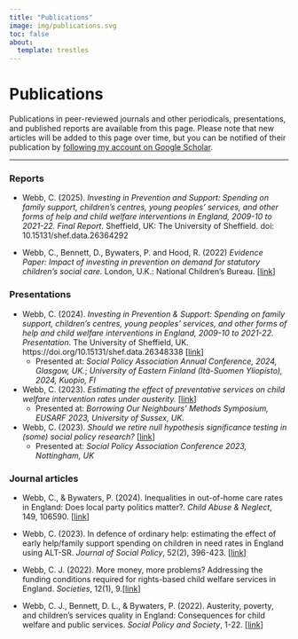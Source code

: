```yaml
---
title: "Publications"
image: img/publications.svg
toc: false
about:
  template: trestles
---
```



# Publications

Publications in peer-reviewed journals and other periodicals, presentations, and published reports are available from this page. Please note that new articles will be added to this page over time, but you can be notified of their publication by [following my account on Google Scholar](https://scholar.google.com/citations?user=CNYHo0IAAAAJ&hl=en){target="_blank"}. 

****

### Reports

* Webb, C. (2025). *Investing in Prevention and Support: Spending on family support, children’s centres, young peoples’ services, and other forms of help and child welfare interventions in England, 2009-10 to 2021-22. Final Report*. Sheffield, UK: The University of Sheffield. doi: 10.15131/shef.data.26364292

* Webb, C., Bennett, D., Bywaters, P. and Hood, R. (2022) *Evidence Paper: Impact of investing in prevention on demand for statutory children's social care.* London, U.K.: National Children's Bureau. \[[link](https://www.ncb.org.uk/sites/default/files/uploads/attachments/Evidence%20Paper%20-%20Investing%20in%20Prevention%20-%20FINAL.pdf){target="_blank"}\]


### Presentations

* Webb, C. (2024). *Investing in Prevention & Support: Spending on family support, children’s centres, young peoples’ services, and other forms of help and child welfare interventions in England, 2009-10 to 2021-22. Presentation*. The University of Sheffield, UK. https://doi.org/10.15131/shef.data.26348338 \[[link](https://calumwebb.co.uk/pres/ipse/#1){target="_blank"}\]
  * Presented at: *Social Policy Association Annual Conference, 2024, Glasgow, UK.*; *University of Eastern Finland (Itä-Suomen Yliopisto), 2024, Kuopio, FI*

* Webb, C. (2023). *Estimating the effect of preventative services on child welfare intervention rates under austerity.* \[[link](https://calumwebb.co.uk/pres/eusarf-2023/#1){target="_blank"}\]
  * Presented at: *Borrowing Our Neighbours' Methods Symposium, EUSARF 2023, University of Sussex, UK.*
  
* Webb, C. (2023). *Should we retire null hypothesis significance testing in (some) social policy research?* \[[link](https://calumwebb.co.uk/pres/spa-2023-retire-nhst/#1){target="_blank"}\]
  * Presented at: *Social Policy Association Conference 2023, Nottingham, UK*


### Journal articles

* Webb, C., & Bywaters, P. (2024). Inequalities in out-of-home care rates in England: Does local party politics matter?. *Child Abuse & Neglect*, 149, 106590. \[[link](https://doi.org/10.1016/j.chiabu.2023.106590){target="_blank"}\]

* Webb, C. (2023). In defence of ordinary help: estimating the effect of early help/family support spending on children in need rates in England using ALT-SR. *Journal of Social Policy*, 52(2), 396-423. \[[link](https://doi.org/10.1017/S0047279421000696){target="_blank"}\]

* Webb, C. J. (2022). More money, more problems? Addressing the funding conditions required for rights-based child welfare services in England. *Societies*, 12(1), 9.\[[link](https://www.mdpi.com/2075-4698/12/1/9){target="_blank"}\]

* Webb, C. J., Bennett, D. L., & Bywaters, P. (2022). Austerity, poverty, and children’s services quality in England: Consequences for child welfare and public services. *Social Policy and Society*, 1-22. \[[link](https://doi.org/10.1017/S147474642200001X){target="_blank"}\]
